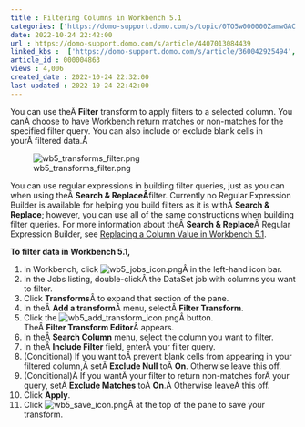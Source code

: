 ```yaml
---
title : Filtering Columns in Workbench 5.1
categories: ['https://domo-support.domo.com/s/topic/0TO5w000000ZamwGAC']
date: 2022-10-24 22:42:00
url : https://domo-support.domo.com/s/article/4407013084439
linked_kbs :  ['https://domo-support.domo.com/s/article/360042925494', 'https://domo-support.domo.com/s/knowledge-base', 'https://domo-support.domo.com/s/article/360043429953', 'https://domo-support.domo.com/s/article/4407013084439', 'https://domo-support.domo.com/s/article/360043429933', 'https://domo-support.domo.com/s/article/360043429693', 'https://domo-support.domo.com/s/topic/0TO5w000000ZamwGAC', 'https://domo-support.domo.com/s/article/4407022083351', 'https://domo-support.domo.com/s/article/360043429913']
article_id : 000004863
views : 4,006
created_date : 2022-10-24 22:32:00
last updated : 2022-10-24 22:42:00
---
```




You can use theÂ **Filter** transform to apply filters to a selected column. You canÂ choose to have Workbench return matches or non-matches for the specified filter query. You can also include or exclude blank cells in yourÂ filtered data.Â 


![wb5_transforms_filter.png](wb5_transforms_filter.png)


You can use regular expressions in building filter queries, just as you can when using theÂ **Search & ReplaceÂ**filter. Currently no Regular Expression Builder is available for helping you build filters as it is withÂ **Search & Replace**; however, you can use all of the same constructions when building filter queries. For more information about theÂ **Search & Replace**Â Regular Expression Builder, see [Replacing a Column Value in Workbench 5.1](..\replacing_a_column_value_in_workbench_51\index.md).


**To filter data in Workbench 5.1,**


1. In Workbench, click ![wb5_jobs_icon.png](wb5_jobs_icon.png)Â in the left-hand icon bar.
2. In the Jobs listing, double-clickÂ the DataSet job with columns you want to filter.
3. Click **Transforms**Â to expand that section of the pane.
4. In theÂ **Add a transform**Â menu, selectÂ **Filter Transform**.
5. Click the ![wb5_add_transform_icon.png](wb5_add_transform_icon.png)Â button.  
TheÂ **Filter Transform Editor**Â appears.
6. In theÂ **Search Column** menu, select the column you want to filter.
7. In theÂ **Include Filter** field, enterÂ your filter query.
8. (Conditional) If you want toÂ prevent blank cells from appearing in your filtered column,Â setÂ **Exclude Null** toÂ **On**. Otherwise leave this off.
9. (Conditional)Â If you wantÂ your filter to return non-matches forÂ your query, setÂ **Exclude Matches** toÂ **On**.Â Otherwise leaveÂ this off.
10. Click **Apply**.
11. Click ![wb5_save_icon.png](wb5_save_icon.png)Â at the top of the pane to save your transform.